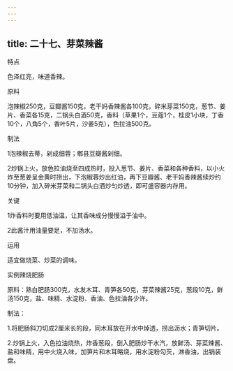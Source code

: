 ```yaml
---
---
---
```

title: 二十七、芽菜辣酱
---






特点

色泽红亮，味道香辣。

原料

泡辣椒250克，豆瓣酱150克，老干妈香辣酱各100克，碎米芽菜150克，葱节、姜片、香菜各15克，二锅头白酒50克，香料（草果1个，豆蔻1个，桂皮1小块，丁香10个，八角5个，香叶5片，沙姜5克），色拉油500克。



制法

1泡辣椒去蒂，剁成细蓉；郫县豆瓣酱剁细。

2炒锅上火，放色拉油烧至四成热时，投入葱节、姜片、香菜和各种香料，以小火炸至葱姜呈金黄时捞出，下泡椒蓉炒出红油，再下豆瓣酱、老干妈香辣酱续炒约10分钟，加入碎米芽菜和二锅头白酒炒匀炒透，即可盛容器内存用。

关键

1炸香料时要用低油温，让其香味成分慢慢溢于油中。

2此酱汁用油量要足，不加汤水。

运用

适宜做烧菜、炒菜的调味。

实例辣烧肥肠

原料：熟白肥肠300克，水发木耳、青笋各50克，芽菜辣酱25克，葱段10克，鲜汤150克，盐、味精、水淀粉、香油、色拉油各少许。

制法：

1.将肥肠斜刀切成2厘米长的段，同木耳放在开水中焯透，捞出沥水；青笋切片。

2.炒锅上火，入色拉油烧热，炸香葱段，倒入肥肠炒干水汽，放鲜汤、芽菜辣酱、盐和味精，用中火烧入味，加笋片和木耳略烧，用水淀粉勾芡，淋香油，出锅装盘。